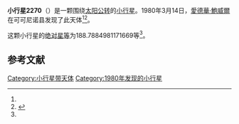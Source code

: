 {{Infobox planet
| bgcolour = #FFFFC0
| name = 2270 Yazhi
| symbol = 
| image = 
| caption = 
| discovery = yes
| discovery_ref = 
| discoverer = [[愛德華·鮑威爾|愛德華·鮑威爾]]
| discovery_site = [[可可尼诺县|可可尼诺县]] 
| discovered = 1980年3月14日
| designations = yes
| mp_name = 
| named_after = 
| alt_names = 1980 ED/ 1952 DM1 / 1958 FD / 1970 LF / 1971 TF2 / 1976 QH / 1976 SE / 1977 SV1 / 1977 UD1
| mp_category = [[主带小行星|主带小行星]]
| orbit_ref = <ref name="a">[http://ssd.jpl.nasa.gov/sbdb.cgi?sstr=2270 2270 Yazhi] {{Wayback|url=http://ssd.jpl.nasa.gov/sbdb.cgi?sstr=2270 |date=20200820020240 }}，小行星數據庫瀏覽器（JPL Small-Body Database Browser）－[[美国国家航空航天局|美国国家航空航天局]]喷气推进实验室</ref>
| epoch = 2456400.5 (2013年4月18日更新)
| aphelion = {{convert|3.58192839895227|AU|km|3|abbr=on|lk=out}}
| perihelion = {{convert|2.725580287587387|AU|km|3|abbr=on}}
| semimajor = {{convert|3.153754343269829|AU|km|3|abbr=on}}
| eccentricity = 0.135766458
| period = 2045.691871 [[日|日]]<br />5.6[[儒略年|儒略年]]
| avg_speed = 
| inclination = 2.121428960942163
| asc_node = 76.00673548114332
| mean_anomaly = 
| arg_peri = 188.7884981171669
| satellites = 
| physical_characteristics = yes
| dimensions = 
| mass = 
| density = 
| surface_grav = 
| escape_velocity = 
| sidereal_day = 
| axial_tilt = 
| pole_ecliptic_lat = 
| pole_ecliptic_lon = 
| albedo = 
| temperatures= 
| temp_name1 = 
| mean_temp_1 = 
| max_temp_1 = 
| temp_name2 = 
| max_temp_2 = 
| spectral_type = 
| abs_magnitude = 188.7884981171669
}}

'''小行星2270'''（{{lang-en|2270 Yazhi}}）是一颗围绕[[太阳|太阳]][[公转|公转]]的[[小行星|小行星]]。1980年3月14日，[[愛德華·鮑威爾|愛德華·鮑威爾]]在可可尼诺县发现了此天体<ref name="a" /><ref>{{cite news|title=小行星列表|url=http://cfa-www.harvard.edu/iau/lists/NumberedMPs.txt|accessdate=2013-07-08|newspaper=哈佛大学|archive-date=2008-05-17|archive-url=https://web.archive.org/web/20080517010638/http://cfa-www.harvard.edu/iau/lists/NumberedMPs.txt|dead-url=no}}</ref>。

这颗小行星的[[绝对星等|绝对星等]]为188.7884981171669等<ref name="a" />。

==参考文献==
{{reflist}}
{{Minor Planet Number|[[小行星2269|小行星2269]]|[[小行星2271|小行星2271]]}}

{{小天体}}

[[Category:小行星带天体|Category:小行星带天体]]
[[Category:1980年发现的小行星|Category:1980年发现的小行星]]

{{asteroid-stub}}